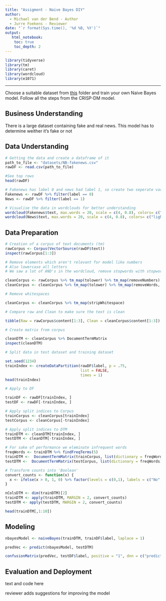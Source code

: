```yaml
---
title: "Assigment - Naive Bayes DIY"
author:
  - Michael van der Bend - Author
  - Jurre Foekens - Reviewer
date: "`r format(Sys.time(), '%d %B, %Y')`"
output:
   html_notebook:
    toc: true
    toc_depth: 2
---
```


```r
library(tidyverse)
library(tm)
library(caret)
library(wordcloud)
library(e1071)
```

------------------------------------------------------------------------

Choose a suitable dataset from [this](https://github.com/HAN-M3DM-Data-Mining/assignments/tree/master/datasets) folder and train your own Naive Bayes model. Follow all the steps from the CRISP-DM model.

## Business Understanding

There is a large dataset containing fake and real news. This model has to determine weither it's fake or not

## Data Understanding

```r
# Getting the data and create a dataframe of it
path_to_file <- "datasets/NB-fakenews.csv"
rawDF <- read.csv(path_to_file)

#See top rows
head(rawDF)
```

```r
# Fakenews has label 0 and news had label 1, so create two seperate var
Fakenews <- rawDF %>% filter(label == 0)
News <- rawDF %>% filter(label == 1) 
```

```r
# Visualise the data in wordclouds for better understanding
wordcloud(Fakenews$text, max.words = 20, scale = c(4, 0.8), colors= c("indianred1","indianred2","indianred3","indianred"))
wordcloud(News$text, max.words = 20, scale = c(4, 0.8), colors= c("lightsteelblue1","lightsteelblue2","lightsteelblue3","lightsteelblue"))
```

## Data Preparation

```r
# Creation of a corpus of text documents (tm)
rawCorpus <- Corpus(VectorSource(rawDF$text))
inspect(rawCorpus[1:3])
```

```r
# Remove elements which aren't relevant for model like numbers
# Also lowercase all letters
# We saw a lot of AND's in the wordcloud, remove stopwords with stopwords func

cleanCorpus <- rawCorpus %>% tm_map(tolower) %>% tm_map(removeNumbers)
cleanCorpus <- cleanCorpus %>% tm_map(tolower) %>% tm_map(removeWords, stopwords()) %>% tm_map(removePunctuation,ucp =TRUE)
```

```r
# Remove whitespaces

cleanCorpus <- cleanCorpus %>% tm_map(stripWhitespace)

```

```r
# Compare raw and Clean to make sure the text is clean

tibble(Raw = rawCorpus$content[1:3], Clean = cleanCorpus$content[1:3])

```

```r
# Create matrix from corpus

cleanDTM <- cleanCorpus %>% DocumentTermMatrix
inspect(cleanDTM)

```

```r
# Split data in test dataset and training dataset

set.seed(1234)
trainIndex <- createDataPartition(rawDF$label, p = .75, 
                                  list = FALSE, 
                                  times = 1)
head(trainIndex)

```

```r
# Apply to DF

trainDF <- rawDF[trainIndex, ]
testDF <- rawDF[-trainIndex, ]
```

```r
# Apply split indices to Corpus
trainCorpus <- cleanCorpus[trainIndex]
testCorpus <- cleanCorpus[-trainIndex]

# Apply split indices to DTM
trainDTM <- cleanDTM[trainIndex, ]
testDTM <- cleanDTM[-trainIndex, ]
```

```r
# For sake of performance we eleminate infrequent words
freqWords <- trainDTM %>% findFreqTerms(5)
trainDTM <-  DocumentTermMatrix(trainCorpus, list(dictionary = freqWords))
testDTM <-  DocumentTermMatrix(testCorpus, list(dictionary = freqWords))

```

```r
# Transform counts into 'Boolean'
convert_counts <- function(x) {
  x <- ifelse(x > 0, 1, 0) %>% factor(levels = c(0,1), labels = c("No", "Yes"))
}

nColsDTM <- dim(trainDTM)[2]
trainDTM <- apply(trainDTM, MARGIN = 2, convert_counts)
testDTM <- apply(testDTM, MARGIN = 2, convert_counts)

head(trainDTM[,1:10])

```
## Modeling

```r

nbayesModel <- naiveBayes(trainDTM, trainDF$label, laplace = 1)

predVec <- predict(nbayesModel, testDTM)

confusionMatrix(predVec, testDF$label, positive = "1", dnn = c("prediction", "true"))
```
## Evaluation and Deployment

text and code here

reviewer adds suggestions for improving the model
